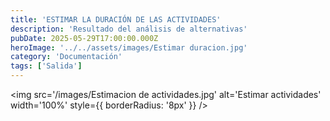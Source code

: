 ```yaml
---
title: 'ESTIMAR LA DURACIÓN DE LAS ACTIVIDADES'
description: 'Resultado del análisis de alternativas'
pubDate: 2025-05-29T17:00:00.000Z
heroImage: '../../assets/images/Estimar duracion.jpg'
category: 'Documentación'
tags: ['Salida']
---
```


<img
	src='/images/Estimacion de actividades.jpg'
	alt='Estimar actividades'
	width='100%'
	style={{ borderRadius: '8px' }}
/>
